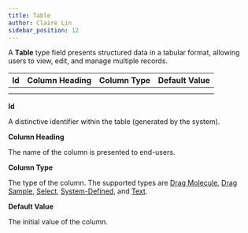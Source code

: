 ```yaml
---
title: Table
author: Claire Lin
sidebar_position: 12
---
```


A **Table** type field presents structured data in a tabular format, allowing users to view, edit, and manage multiple records.

| Id  | Column Heading | Column Type | Default Value |
| --- | -------------- | ----------- | ------------- |
|     |                |             |               |
|     |                |             |               |

**Id**

A distinctive identifier within the table (generated by the system).

**Column Heading**

The name of the column is presented to end-users.

**Column Type**

The type of the column. The supported types are [Drag Molecule](drag-molecule), [Drag Sample](drag-sample), [Select](select), [System-Defined](system-defined), and [Text](text).

**Default Value**

The initial value of the column.
